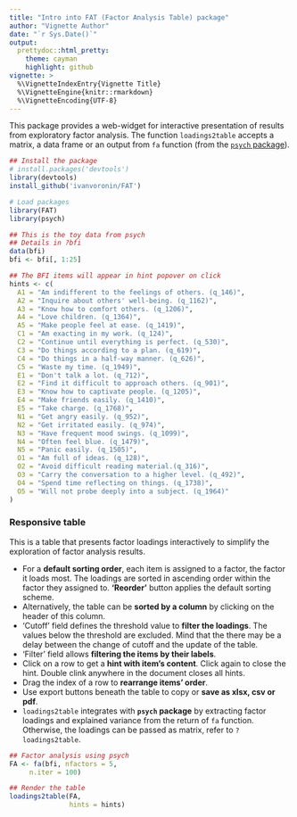 ```yaml
---
title: "Intro into FAT (Factor Analysis Table) package"
author: "Vignette Author"
date: "`r Sys.Date()`"
output:
  prettydoc::html_pretty:
    theme: cayman
    highlight: github
vignette: >
  %\VignetteIndexEntry{Vignette Title}
  %\VignetteEngine{knitr::rmarkdown}
  %\VignetteEncoding{UTF-8}
---
```


This package provides a web-widget for interactive presentation of results from
exploratory factor analysis. The function `loadings2table` accepts a matrix, a
data frame or an output from `fa` function (from the 
[`psych` package](https://cran.r-project.org/web/packages/psych/index.html)).

```r
## Install the package
# install.packages('devtools')
library(devtools)
install_github('ivanvoronin/FAT')
```

```r
# Load packages
library(FAT)
library(psych)
```

```r
## This is the toy data from psych
## Details in ?bfi
data(bfi)
bfi <- bfi[, 1:25]

## The BFI items will appear in hint popover on click
hints <- c(
  A1 = "Am indifferent to the feelings of others. (q_146)",
  A2 = "Inquire about others' well-being. (q_1162)",
  A3 = "Know how to comfort others. (q_1206)",
  A4 = "Love children. (q_1364)",
  A5 = "Make people feel at ease. (q_1419)",
  C1 = "Am exacting in my work. (q_124)",
  C2 = "Continue until everything is perfect. (q_530)",
  C3 = "Do things according to a plan. (q_619)",
  C4 = "Do things in a half-way manner. (q_626)",
  C5 = "Waste my time. (q_1949)",
  E1 = "Don't talk a lot. (q_712)",
  E2 = "Find it difficult to approach others. (q_901)",
  E3 = "Know how to captivate people. (q_1205)",
  E4 = "Make friends easily. (q_1410)",
  E5 = "Take charge. (q_1768)",
  N1 = "Get angry easily. (q_952)",
  N2 = "Get irritated easily. (q_974)",
  N3 = "Have frequent mood swings. (q_1099)",
  N4 = "Often feel blue. (q_1479)",
  N5 = "Panic easily. (q_1505)",
  O1 = "Am full of ideas. (q_128)",
  O2 = "Avoid difficult reading material.(q_316)",
  O3 = "Carry the conversation to a higher level. (q_492)",
  O4 = "Spend time reflecting on things. (q_1738)",
  O5 = "Will not probe deeply into a subject. (q_1964)"
)
```

<div class="alert alert-info">
<h3 class="alert-heading" style="color:inherit">Responsive table</h4>
This is a table that presents factor loadings interactively to simplify the
exploration of factor analysis results.

- For a __default sorting order__, each item is assigned to a factor, the factor it
loads most. The loadings are sorted in ascending order within the factor they 
assigned to. __'Reorder'__ button applies the default sorting scheme.
- Alternatively, the table can be __sorted by a column__ by clicking on the header
of this column.
- 'Cutoff' field defines the threshold value to __filter the loadings__. The 
values below the threshold are excluded. Mind that the there may be a delay 
between the change of cutoff and the update of the table.
- 'Filter' field allows __filtering the items by their labels__.
- Click on a row to get a __hint with item's content__. 
Click again to close the hint. Double clink anywhere in the document closes all 
hints.
- Drag the index of a row to __rearrange items' order__.
- Use export buttons beneath the table to copy or __save as xlsx, csv or 
pdf__.
- `loadings2table` integrates with __`psych` package__ by extracting factor
loadings and explained variance from the return of `fa` function. Otherwise, the
loadings can be passed as matrix, refer to `?loadings2table`.
</div>

```r
## Factor analysis using psych
FA <- fa(bfi, nfactors = 5,
     n.iter = 100)

## Render the table
loadings2table(FA, 
               hints = hints)
```

